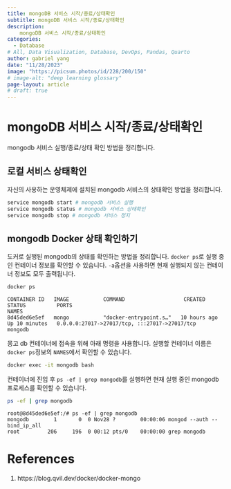 ```yaml
---
title: mongoDB 서비스 시작/종료/상태확인
subtitle: mongoDB 서비스 시작/종료/상태확인
description:
    mongoDB 서비스 시작/종료/상태확인
categories:
  - Database
# All, Data Visualization, Database, DevOps, Pandas, Quarto
author: gabriel yang
date: "11/28/2023"
image: "https://picsum.photos/id/228/200/150"
# image-alt: "deep learning glossary"
page-layout: article
# draft: true
---
```


# mongoDB 서비스 시작/종료/상태확인

mongodb 서비스 실행/종료/상태 확인 방법을 정리합니다. 

## 로컬 서비스 상태확인

자신의 사용하는 운영체제에 설치된 mongodb 서비스의 상태확인 방법을 정리합니다.

``` bash
service mongodb start # mongodb 서비스 실행
service mongodb status # mongodb 서비스 상태확인
service mongodb stop # mongodb 서비스 정지
```

## mongodb Docker 상태 확인하기

도커로 실행된 mongodb의 상태를 확인하는 방법을 정리합니다. `docker ps`로 실행 중인 컨테이너 정보를 확인할 수 있습니다. `-a`옵션을 사용하면 현재 실행되지 않는 컨테이너 정보도 모두 출력됩니다.

``` bash
docker ps
```
```
CONTAINER ID   IMAGE           COMMAND                   CREATED        STATUS          PORTS                                                  NAMES
8d45ded6e5ef   mongo           "docker-entrypoint.s…"   10 hours ago   Up 10 minutes   0.0.0.0:27017->27017/tcp, :::27017->27017/tcp          mongodb
```

몽고 db 컨테이너에 접속을 위해 아래 명령을 사용합니다. 실행할 컨테이너 이름은 `docker ps`정보의 `NAMES`에서 확인할 수 있습니다.

``` bash
docker exec -it mongodb bash
```

컨테이너에 진입 후 `ps -ef | grep mongodb`를 실행하면 현재 실행 중인 mongodb 프로세스를 확인할 수 있습니다.

``` bash
ps -ef | grep mongodb
```
```
root@8d45ded6e5ef:/# ps -ef | grep mongodb
mongodb        1       0  0 Nov28 ?        00:00:06 mongod --auth --bind_ip_all
root         206     196  0 00:12 pts/0    00:00:00 grep mongodb
```

# References
1. https://blog.qvil.dev/docker/docker-mongo